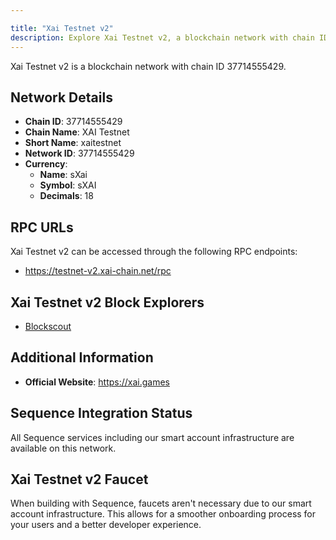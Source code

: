 ```yaml
---

title: "Xai Testnet v2"
description: Explore Xai Testnet v2, a blockchain network with chain ID 37714555429. Learn about its native currency, sXai, and how to interact with the network.
---
```




Xai Testnet v2 is a blockchain network with chain ID 37714555429.

## Network Details

- **Chain ID**: 37714555429
- **Chain Name**: XAI Testnet
- **Short Name**: xaitestnet
- **Network ID**: 37714555429
- **Currency**: 
  - **Name**: sXai
  - **Symbol**: sXAI
  - **Decimals**: 18

## RPC URLs

Xai Testnet v2 can be accessed through the following RPC endpoints:

- https://testnet-v2.xai-chain.net/rpc

## Xai Testnet v2 Block Explorers

- [Blockscout](https://testnet-explorer-v2.xai-chain.net)

## Additional Information

- **Official Website**: https://xai.games

## Sequence Integration Status

All Sequence services including our smart account infrastructure are available on this network.

## Xai Testnet v2 Faucet

When building with Sequence, faucets aren't necessary due to our smart account infrastructure. This allows for a smoother onboarding process for your users and a better developer experience.
